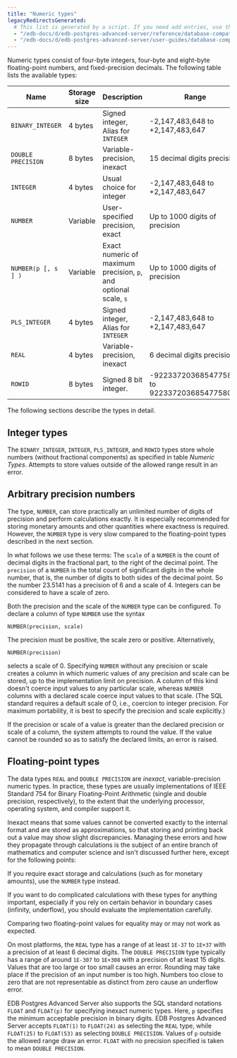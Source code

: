 ```yaml
---
title: "Numeric types"
legacyRedirectsGenerated:
  # This list is generated by a script. If you need add entries, use the `legacyRedirects` key.
  - "/edb-docs/d/edb-postgres-advanced-server/reference/database-compatibility-for-oracle-developers-reference-guide/9.6/Database_Compatibility_for_Oracle_Developers_Reference_Guide.1.012.html"
  - "/edb-docs/d/edb-postgres-advanced-server/user-guides/database-compatibility-for-oracle-developers-guide/9.5/Database_Compatibility_for_Oracle_Developers_Guide.1.044.html"
---
```


<div id="numeric_types" class="registered_link"></div>

Numeric types consist of four-byte integers, four-byte and eight-byte floating-point numbers, and fixed-precision decimals. The following table lists the available types:

| Name                | Storage size | Description                                                      | Range                                       |
| ------------------- | ------------ | ---------------------------------------------------------------- | ------------------------------------------- |
| `BINARY_INTEGER`    | 4 bytes      | Signed integer, Alias for `INTEGER`                              | -2,147,483,648 to +2,147,483,647            |
| `DOUBLE PRECISION`  | 8 bytes      | Variable-precision, inexact                                      | 15 decimal digits precision                 |
| `INTEGER`           | 4 bytes      | Usual choice for integer                                         | -2,147,483,648 to +2,147,483,647            |
| `NUMBER`            | Variable     | User-specified precision, exact                                  | Up to 1000 digits of precision              |
| `NUMBER(p [, s ] )` | Variable     | Exact numeric of maximum precision, `p`, and optional scale, `s` | Up to 1000 digits of precision              |
| `PLS_INTEGER`       | 4 bytes      | Signed integer, Alias for `INTEGER`                              | -2,147,483,648 to +2,147,483,647            |
| `REAL`              | 4 bytes      | Variable-precision, inexact                                      | 6 decimal digits precision                  |
| `ROWID`             | 8 bytes      | Signed 8 bit integer.                                            | -9223372036854775808 to 9223372036854775807 |

The following sections describe the types in detail.

## Integer types

The `BINARY_INTEGER`, `INTEGER`, `PLS_INTEGER`, and `ROWID` types store whole numbers (without fractional components) as specified in table *Numeric Types*. Attempts to store values outside of the allowed range result in an error.

## Arbitrary precision numbers

The type, `NUMBER`, can store practically an unlimited number of digits of precision and perform calculations exactly. It is especially recommended for storing monetary amounts and other quantities where exactness is required. However, the `NUMBER` type is very slow compared to the floating-point types described in the next section.

In what follows we use these terms: The `scale` of a `NUMBER` is the count of decimal digits in the fractional part, to the right of the decimal point. The `precision` of a `NUMBER` is the total count of significant digits in the whole number, that is, the number of digits to both sides of the decimal point. So the number 23.5141 has a precision of 6 and a scale of 4. Integers can be considered to have a scale of zero.

Both the precision and the scale of the `NUMBER` type can be configured. To declare a column of type `NUMBER` use the syntax

```text
NUMBER(precision, scale)
```

The precision must be positive, the scale zero or positive. Alternatively,

```text
NUMBER(precision)
```

selects a scale of 0. Specifying `NUMBER` without any precision or scale creates a column in which numeric values of any precision and scale can be stored, up to the implementation limit on precision. A column of this kind doesn't coerce input values to any particular scale, whereas `NUMBER` columns with a declared scale coerce input values to that scale. (The SQL standard requires a default scale of 0, i.e., coercion to integer precision. For maximum portability, it is best to specify the precision and scale explicitly.)

If the precision or scale of a value is greater than the declared precision or scale of a column, the system attempts to round the value. If the value cannot be rounded so as to satisfy the declared limits, an error is raised.

## Floating-point types

The data types `REAL` and `DOUBLE PRECISION` are *inexact*, variable-precision numeric types. In practice, these types are usually implementations of IEEE Standard 754 for Binary Floating-Point Arithmetic (single and double precision, respectively), to the extent that the underlying processor, operating system, and compiler support it.

Inexact means that some values cannot be converted exactly to the internal format and are stored as approximations, so that storing and printing back out a value may show slight discrepancies. Managing these errors and how they propagate through calculations is the subject of an entire branch of mathematics and computer science and isn't discussed further here, except for the following points:

If you require exact storage and calculations (such as for monetary amounts), use the `NUMBER` type instead.

If you want to do complicated calculations with these types for anything important, especially if you rely on certain behavior in boundary cases (infinity, underflow), you should evaluate the implementation carefully.

Comparing two floating-point values for equality may or may not work as expected.

On most platforms, the `REAL` type has a range of at least `1E-37` to `1E+37` with a precision of at least 6 decimal digits. The `DOUBLE PRECISION` type typically has a range of around `1E-307` to `1E+308` with a precision of at least 15 digits. Values that are too large or too small causes an error. Rounding may take place if the precision of an input number is too high. Numbers too close to zero that are not representable as distinct from zero cause an underflow error.

EDB Postgres Advanced Server also supports the SQL standard notations `FLOAT` and `FLOAT(p)` for specifying inexact numeric types. Here, `p` specifies the minimum acceptable precision in binary digits. EDB Postgres Advanced Server accepts `FLOAT(1)` to `FLOAT(24)` as selecting the `REAL` type, while `FLOAT(25)` to `FLOAT(53)` as selecting `DOUBLE PRECISION`. Values of `p` outside the allowed range draw an error. `FLOAT` with no precision specified is taken to mean `DOUBLE PRECISION`.
